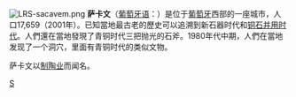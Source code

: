 {{Unreferenced|time=2022-01-24T08:25:58+00:00}}
[[File:LRS-sacavem.png|thumb]]
{{coord|38|47|N|09|06|W|display=title}}
'''萨卡文'''（[[葡萄牙语|葡萄牙语]]：'''{{lang|pt|Sacavém}}'''）是位于[[葡萄牙|葡萄牙]]西部的一座城市，人口17,659（2001年）。已知當地最古老的歷史可以追溯到新石器时代和[[铜石并用时代|铜石并用时代]]。人們還在當地發現了青铜时代三把抛光的石斧。1980年代中期，人們在當地发现了一个洞穴，里面有青铜时代的类似文物。

萨卡文以[[制陶业|制陶业]]而闻名。

{{Portugal-stub}}

[[Category:葡萄牙城市|S]]